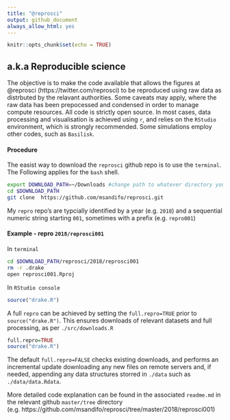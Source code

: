 ```yaml
---
title: "@reprosci"
output: github_document
always_allow_html: yes
---
```


```r
knitr::opts_chunk$set(echo = TRUE)
```
##  a.k.a Reproducible science

The objective is to make the code available that allows the figures at @reprosci (https://twitter.com/reprosci) to be reproduced using raw data as distrbuted by the relavant authorities. Some caveats may apply, where the raw data has been prepocessed and condensed in order to manage compute resources. All code is strictly open source. In most cases, data processing and visualisation is achieved using ```r```, and relies on the ```RStudio``` environment, which is strongly recommended. Some simulations employ other codes, such as ```Basilisk```.


#### Procedure

The easist way to download the ```reprosci``` github repo  is to use the ```terminal```. The Following applies for the ```bash``` shell.

```bash
export DOWNLOAD_PATH=~/Downloads #change path to whatever directory you want
cd $DOWNLOAD_PATH 
git clone  https://github.com/msandifo/reprosci.git
```

My ```repro``` repo's  are typcially identified by a year (e.g. ```2018```) and a sequential numeric string starting  ```001```, sometimes with a prefix (e.g. ```repro001```)

#### Example - repro ```2018/reprosci001```

In ```terminal```
```bash
cd $DOWNLOAD_PATH/reprosci/2018/reprosci001  
rm -r .drake 
open reprosci001.Rproj 
```
In ```RStudio console```
```r
source("drake.R")
```

A full ```repro``` can be achieved by setting the ```full.repro=TRUE``` prior to  ```source("drake.R")```. This ensures downloads of relevant datasets and  full processing, as per ```./src/downloads.R```
```r
full.repro=TRUE
source("drake.R")
```
The default ```full.repro=FALSE``` checks existing downloads, and performs an incremental update downloading any new files on remote servers and, if needed, appending any data structures storred in ```./data``` such as ```./data/data.Rdata```. 

More detailed code explanation can be found in the associated ```readme.md``` in the relevant github ```master/tree``` directory (e.g. https://github.com/msandifo/reprosci/tree/master/2018/reprosci001)

